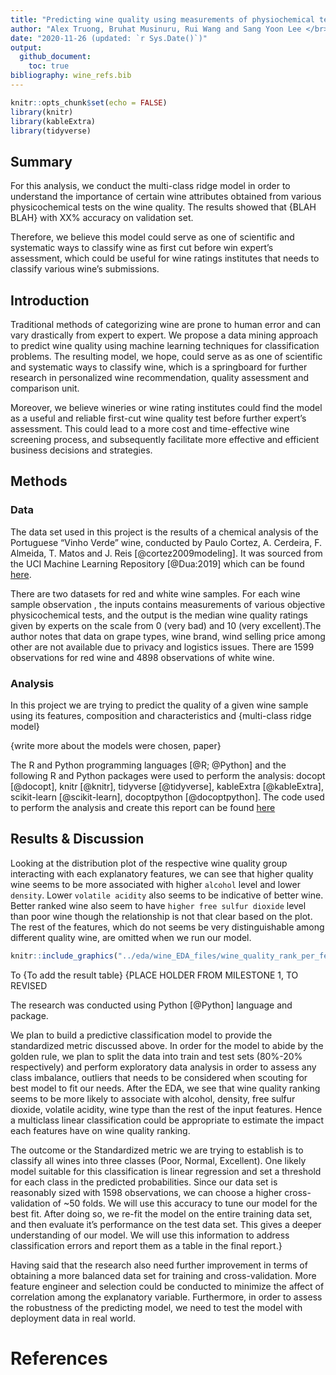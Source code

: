```yaml
---
title: "Predicting wine quality using measurements of physiochemical tests"
author: "Alex Truong, Bruhat Musinuru, Rui Wang and Sang Yoon Lee </br>"
date: "2020-11-26 (updated: `r Sys.Date()`)"
output: 
  github_document:
    toc: true
bibliography: wine_refs.bib
---
```


```r
knitr::opts_chunk$set(echo = FALSE)
library(knitr)
library(kableExtra)
library(tidyverse)
```
## Summary

For this analysis, we conduct the multi-class ridge model in order to understand the importance of certain wine attributes obtained from various physicochemical tests on the wine quality. The results showed that {BLAH BLAH} with XX% accuracy on validation set.

Therefore, we believe this model could serve as one of scientific and systematic ways to classify wine as first cut before win expert's assessment, which could be useful for wine ratings institutes that needs to classify various wine's submissions. 

## Introduction

Traditional methods of categorizing wine are prone to human error and can vary drastically from expert to expert. We propose a data mining approach to predict wine quality using machine learning techniques for classification problems. The resulting model, we hope, could serve as as one of scientific and systematic ways to classify wine, which is a springboard for further research in personalized wine recommendation, quality assessment and comparison unit. 

Moreover, we believe wineries or wine rating institutes could find the model as a useful and reliable first-cut wine quality test before further expert's assessment. This could lead to a more cost and time-effective wine screening process, and subsequently facilitate more effective and efficient business decisions and strategies.
	

## Methods

### Data

The data set used in this project is the results of a chemical analysis of the Portuguese "Vinho Verde" wine, conducted by Paulo Cortez, A. Cerdeira, F. Almeida, T. Matos and J. Reis [@cortez2009modeling]. It was sourced from the UCI Machine Learning Repository [@Dua:2019] which can be found [here](https://archive.ics.uci.edu/ml/datasets/wine+quality).

There are two datasets for red and white wine samples. For each wine sample observation , the inputs contains measurements of various objective physicochemical tests, and the output is the median wine quality ratings given by experts on the scale from 0 (very bad) and 10 (very excellent).The author notes that data on grape types, wine brand, wind selling price among other are not available due to privacy and logistics issues. There are 1599 observations for red wine and 4898 observations of white wine.  


### Analysis


In this project we are trying to predict the quality of a given wine sample using its features, composition and characteristics and {multi-class ridge model}

{write more about the models were chosen, paper}

The R and Python programming languages [@R; @Python] and the following R and Python packages were used to perform the analysis:  docopt [@docopt], knitr [@knitr], tidyverse [@tidyverse], kableExtra [@kableExtra], scikit-learn [@scikit-learn], docoptpython [@docoptpython]. The code used to perform the analysis and create this report can be found [here](https://github.com/athy9193/Wine_Quality_Predictor#usage)



## Results & Discussion

Looking at the distribution plot of the respective wine quality group interacting with each explanatory features, we can see that higher quality wine seems to be more associated with higher `alcohol` level and lower `density`. Lower `volatile acidity` also seems to be indicative of better wine. Better ranked wine also seem to have `higher free sulfur dioxide` level than poor wine though the relationship is not that clear based on the plot. The rest of the features, which do not seems be very distinguishable among different quality wine, are omitted when we run our model. 

```r

knitr::include_graphics("../eda/wine_EDA_files/wine_quality_rank_per_feature.png")

```


{To discuss the results from multi-class ridge, paper}
{To add the result table}
{PLACE HOLDER FROM MILESTONE 1, TO REVISED

The research was conducted using Python [@Python] language and  package.

We plan to build a predictive classification model to provide the standardized metric discussed above. In order for the model to abide by the golden rule, we plan to split the data into train and test sets (80%-20% respectively) and perform exploratory data analysis in order to assess any class imbalance, outliers that needs to be considered when scouting for best model to fit our needs. After the EDA, we see that wine quality ranking seems to be more likely to associate with alcohol, density, free sulfur dioxide, volatile acidity, wine type than the rest of the input features. Hence a multiclass linear classification could be appropriate to estimate the impact each features have on wine quality ranking.
	
The outcome or the Standardized metric we are trying to establish is to classify all wines into three classes (Poor, Normal, Excellent). One likely model suitable for this classification is linear regression and set a threshold for each class in the predicted probabilities. Since our data set is reasonably sized with 1598 observations, we can choose a higher cross-validation of ~50 folds. We will use this accuracy to tune our model for the best fit. After doing so, we re-fit the model on the entire training data set, and then evaluate it’s performance on the test data set. This gives a deeper understanding of our model. We will use this information to address classification errors and report them as a table in the final report.}



Having said that the research also need further improvement in terms of obtaining a more balanced data set for training and cross-validation. More feature engineer and selection could be conducted to minimize the affect of correlation among the explanatory variable. Furthermore, in order to assess the robustness of the predicting model, we need to test the model with deployment data in real world.

# References